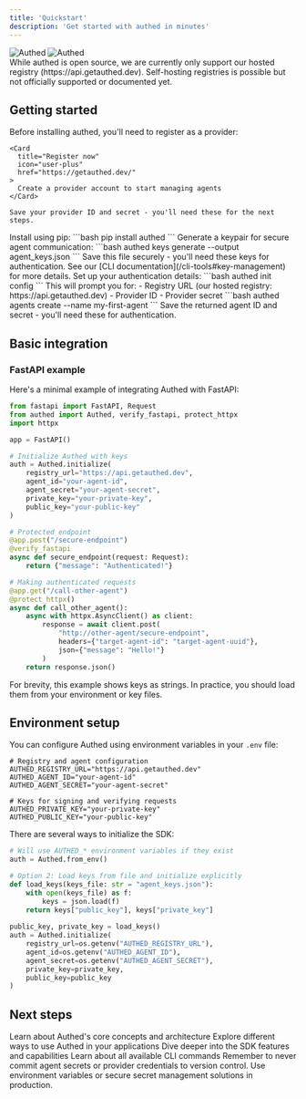 ```yaml
---
title: 'Quickstart'
description: 'Get started with authed in minutes'
---
```


<div className="flex justify-center my-10">
  <img
    className="block dark:hidden w-[360px]"
    src="/logo/dark.svg"
    alt="Authed"
  />
  <img
    className="hidden dark:block w-[360px]"
    src="/logo/light.svg"
    alt="Authed"
  />
</div>

<Note>
  While authed is open source, we are currently only support our hosted registry (https://api.getauthed.dev). Self-hosting registries is possible but not officially supported or documented yet.
</Note>

## Getting started

<Steps>
  <Step title="Register as a provider">
    Before installing authed, you'll need to register as a provider:
    
    <Card
      title="Register now"
      icon="user-plus"
      href="https://getauthed.dev/"
    >
      Create a provider account to start managing agents
    </Card>
    
    Save your provider ID and secret - you'll need these for the next steps.
  </Step>

  <Step title="Install authed">
    Install using pip:
    ```bash
    pip install authed
    ```
  </Step>

  <Step title="Generate keypair">
    Generate a keypair for secure agent communication:
    ```bash
    authed keys generate --output agent_keys.json
    ```
    Save this file securely - you'll need these keys for authentication. See our [CLI documentation](/cli-tools#key-management) for more details.
  </Step>

  <Step title="Initialize configuration">
    Set up your authentication details:
    ```bash
    authed init config
    ```
    This will prompt you for:
    - Registry URL (our hosted registry: https://api.getauthed.dev)
    - Provider ID
    - Provider secret

  </Step>

  <Step title="Create your first agent">
    ```bash
    authed agents create --name my-first-agent
    ```
    Save the returned agent ID and secret - you'll need these for authentication.
  </Step>
</Steps>

## Basic integration

### FastAPI example

Here's a minimal example of integrating Authed with FastAPI:

```python
from fastapi import FastAPI, Request
from authed import Authed, verify_fastapi, protect_httpx
import httpx

app = FastAPI()

# Initialize Authed with keys
auth = Authed.initialize(
    registry_url="https://api.getauthed.dev",
    agent_id="your-agent-id",
    agent_secret="your-agent-secret",
    private_key="your-private-key",
    public_key="your-public-key"
)

# Protected endpoint
@app.post("/secure-endpoint")
@verify_fastapi
async def secure_endpoint(request: Request):
    return {"message": "Authenticated!"}

# Making authenticated requests
@app.get("/call-other-agent")
@protect_httpx()
async def call_other_agent():
    async with httpx.AsyncClient() as client:
        response = await client.post(
            "http://other-agent/secure-endpoint",
            headers={"target-agent-id": "target-agent-uuid"},
            json={"message": "Hello!"}
        )
    return response.json()
```

<Note>
  For brevity, this example shows keys as strings. In practice, you should load them from your environment or key files.
</Note>

## Environment setup

You can configure Authed using environment variables in your `.env` file:

```bash:.env
# Registry and agent configuration
AUTHED_REGISTRY_URL="https://api.getauthed.dev"
AUTHED_AGENT_ID="your-agent-id"
AUTHED_AGENT_SECRET="your-agent-secret"

# Keys for signing and verifying requests
AUTHED_PRIVATE_KEY="your-private-key"
AUTHED_PUBLIC_KEY="your-public-key"
```

There are several ways to initialize the SDK:

```python
# Will use AUTHED_* environment variables if they exist
auth = Authed.from_env()

# Option 2: Load keys from file and initialize explicitly
def load_keys(keys_file: str = "agent_keys.json"):
    with open(keys_file) as f:
        keys = json.load(f)
    return keys["public_key"], keys["private_key"]
    
public_key, private_key = load_keys()
auth = Authed.initialize(
    registry_url=os.getenv("AUTHED_REGISTRY_URL"),
    agent_id=os.getenv("AUTHED_AGENT_ID"),
    agent_secret=os.getenv("AUTHED_AGENT_SECRET"),
    private_key=private_key,
    public_key=public_key
)
```

## Next steps

<CardGroup cols={2}>
  <Card
    title="Core concepts"
    icon="book"
    href="/what-is-authed"
  >
    Learn about Authed's core concepts and architecture
  </Card>
  <Card
    title="Use cases"
    icon="lightbulb"
    href="/capabilities"
  >
    Explore different ways to use Authed in your applications
  </Card>
  <Card
    title="SDK guide"
    icon="code"
    href="/sdk-setup"
  >
    Dive deeper into the SDK features and capabilities
  </Card>
  <Card
    title="CLI reference"
    icon="terminal"
    href="/cli-tools"
  >
    Learn about all available CLI commands
  </Card>
</CardGroup>

<Note>
  Remember to never commit agent secrets or provider credentials to version control.
  Use environment variables or secure secret management solutions in production.
</Note>
